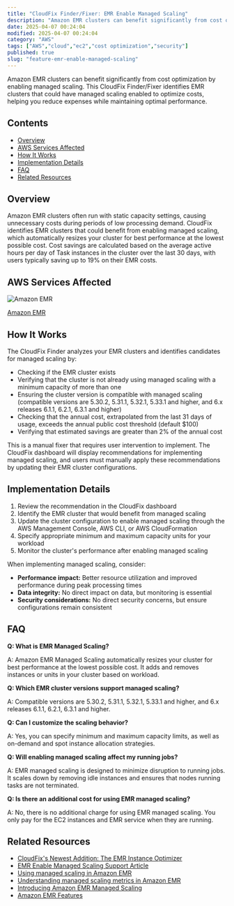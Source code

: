 ```yaml
---
title: "CloudFix Finder/Fixer: EMR Enable Managed Scaling"
description: "Amazon EMR clusters can benefit significantly from cost optimization by enabling managed scaling. This CloudFix Finder/Fixer identifies EMR clusters that could..."
date: 2025-04-07 00:24:04
modified: 2025-04-07 00:24:04
category: "AWS"
tags: ["AWS","cloud","ec2","cost optimization","security"]
published: true
slug: "feature-emr-enable-managed-scaling"
---
```


Amazon EMR clusters can benefit significantly from cost optimization by enabling managed scaling. This CloudFix Finder/Fixer identifies EMR clusters that could have managed scaling enabled to optimize costs, helping you reduce expenses while maintaining optimal performance.

## Contents

-   [Overview](#overview)
-   [AWS Services Affected](#aws-services-affected)
-   [How It Works](#how-it-works)
-   [Implementation Details](#implementation-details)
-   [FAQ](#faq)
-   [Related Resources](#related-resources)

## Overview

Amazon EMR clusters often run with static capacity settings, causing unnecessary costs during periods of low processing demand. CloudFix identifies EMR clusters that could benefit from enabling managed scaling, which automatically resizes your cluster for best performance at the lowest possible cost. Cost savings are calculated based on the average active hours per day of Task instances in the cluster over the last 30 days, with users typically saving up to 19% on their EMR costs.

## AWS Services Affected

![Amazon EMR](/media/uploads/EMR.svg)

[Amazon EMR](https://aws.amazon.com/emr/)

## How It Works

The CloudFix Finder analyzes your EMR clusters and identifies candidates for managed scaling by:

-   Checking if the EMR cluster exists
-   Verifying that the cluster is not already using managed scaling with a minimum capacity of more than one
-   Ensuring the cluster version is compatible with managed scaling (compatible versions are 5.30.2, 5.31.1, 5.32.1, 5.33.1 and higher, and 6.x releases 6.1.1, 6.2.1, 6.3.1 and higher)
-   Checking that the annual cost, extrapolated from the last 31 days of usage, exceeds the annual public cost threshold (default $100)
-   Verifying that estimated savings are greater than 2% of the annual cost

This is a manual fixer that requires user intervention to implement. The CloudFix dashboard will display recommendations for implementing managed scaling, and users must manually apply these recommendations by updating their EMR cluster configurations.

## Implementation Details

1.  Review the recommendation in the CloudFix dashboard
2.  Identify the EMR cluster that would benefit from managed scaling
3.  Update the cluster configuration to enable managed scaling through the AWS Management Console, AWS CLI, or AWS CloudFormation
4.  Specify appropriate minimum and maximum capacity units for your workload
5.  Monitor the cluster's performance after enabling managed scaling

When implementing managed scaling, consider:

-   **Performance impact:** Better resource utilization and improved performance during peak processing times
-   **Data integrity:** No direct impact on data, but monitoring is essential
-   **Security considerations:** No direct security concerns, but ensure configurations remain consistent

## FAQ

**Q: What is EMR Managed Scaling?**

A: Amazon EMR Managed Scaling automatically resizes your cluster for best performance at the lowest possible cost. It adds and removes instances or units in your cluster based on workload.

**Q: Which EMR cluster versions support managed scaling?**

A: Compatible versions are 5.30.2, 5.31.1, 5.32.1, 5.33.1 and higher, and 6.x releases 6.1.1, 6.2.1, 6.3.1 and higher.

**Q: Can I customize the scaling behavior?**

A: Yes, you can specify minimum and maximum capacity limits, as well as on-demand and spot instance allocation strategies.

**Q: Will enabling managed scaling affect my running jobs?**

A: EMR managed scaling is designed to minimize disruption to running jobs. It scales down by removing idle instances and ensures that nodes running tasks are not terminated.

**Q: Is there an additional cost for using EMR managed scaling?**

A: No, there is no additional charge for using EMR managed scaling. You only pay for the EC2 instances and EMR service when they are running.

## Related Resources

-   [CloudFix's Newest Addition: The EMR Instance Optimizer](/blog/introducing-emr-instance-optimizer/)
-   [EMR Enable Managed Scaling Support Article](https://support.cloudfix.com/article/16992-emr-enable-managed-scaling)
-   [Using managed scaling in Amazon EMR](https://docs.aws.amazon.com/emr/latest/ManagementGuide/emr-managed-scaling.html)
-   [Understanding managed scaling metrics in Amazon EMR](https://docs.aws.amazon.com/emr/latest/ManagementGuide/managed-scaling-metrics.html)
-   [Introducing Amazon EMR Managed Scaling](https://aws.amazon.com/blogs/big-data/introducing-amazon-emr-managed-scaling-automatically-resize-clusters-to-lower-cost/)
-   [Amazon EMR Features](https://aws.amazon.com/emr/features/)

